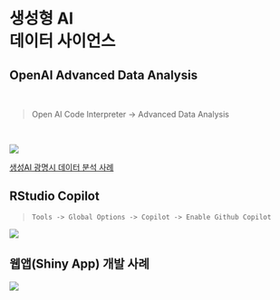 # 생성형 AI <br> 데이터 사이언스

## OpenAI Advanced Data Analysis {.smaller}

<br>

> Open AI Code Interpreter &rarr; Advanced Data Analysis

<br>

![](img/km_code_interpreter.png)

::: aside

[생성AI 광명시 데이터 분석 사례](https://r2bit.com/map_challenge/km_BitGPT.html)

:::

## RStudio Copilot

> `Tools -> Global Options -> Copilot -> Enable Github Copilot`

![](img/rstudio_copilot.jpg)

## 웹앱(Shiny App) 개발 사례

![](img/shiny_app_ci.gif)


